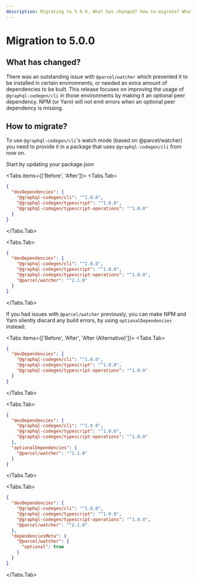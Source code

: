 ```yaml
---
description: Migrating to 5.0.0. What has changed? How to migrate? What are the new features?
---
```



# Migration to 5.0.0

## What has changed?

There was an outstanding issue with `@parcel/watcher` which prevented it to be installed in certain
environments, or needed an extra amount of dependencies to be built. This release focuses on
improving the usage of `@graphql-codegen/cli` in those environments by making it an optional peer
dependency. NPM (or Yarn) will not emit errors when an optional peer dependency is missing.

## How to migrate?

To use `@graphql-codegen/cli`'s watch mode (based on @parcel/watcher) you need to provide it in a
package that uses `@graphql-codegen/cli` from now on.

Start by updating your package.json

<Tabs items={['Before', 'After']}>
<Tabs.Tab>
```json filename="package.json"
{
  "devDependencies": {
    "@graphql-codegen/cli": "^1.0.0",
    "@graphql-codegen/typescript": "^1.0.0",
    "@graphql-codegen/typescript-operations": "^1.0.0"
  }
}
```
</Tabs.Tab>

<Tabs.Tab>
```json filename="package.json"
{
  "devDependencies": {
    "@graphql-codegen/cli": "^1.0.0",
    "@graphql-codegen/typescript": "^1.0.0",
    "@graphql-codegen/typescript-operations": "^1.0.0",
    "@parcel/watcher": "^2.1.0"
  }
}
```
</Tabs.Tab>
</Tabs>

If you had issues with `@parcel/watcher` previously, you can make NPM and Yarn silently discard any
build errors, by using `optionalDependencies` instead:

<Tabs items={['Before', 'After', 'After (Alternative)']}>
<Tabs.Tab>
```json filename="package.json"
{
  "devDependencies": {
    "@graphql-codegen/cli": "^1.0.0",
    "@graphql-codegen/typescript": "^1.0.0",
    "@graphql-codegen/typescript-operations": "^1.0.0"
  }
}
```
</Tabs.Tab>

<Tabs.Tab>
```json filename="package.json"
{
  "devDependencies": {
    "@graphql-codegen/cli": "^1.0.0",
    "@graphql-codegen/typescript": "^1.0.0",
    "@graphql-codegen/typescript-operations": "^1.0.0"
  },
  "optionalDependencies": {
    "@parcel/watcher": "^2.1.0"
  }
}
```
</Tabs.Tab>

<Tabs.Tab>
```json filename="package.json"
{
  "devDependencies": {
    "@graphql-codegen/cli": "^1.0.0",
    "@graphql-codegen/typescript": "^1.0.0",
    "@graphql-codegen/typescript-operations": "^1.0.0",
    "@parcel/watcher": "^2.1.0"
  },
  "dependenciesMeta": {
    "@parcel/watcher": {
      "optional": true
    }
  }
}
```
</Tabs.Tab>
</Tabs>
